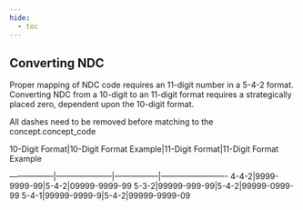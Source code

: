```yaml
---
hide:
  - toc
---
```


## Converting NDC

Proper mapping of NDC code requires an 11-digit number in a 5-4-2 format. Converting NDC from a 10-digit to an 11-digit format requires a strategically placed zero, dependent upon the 10-digit format. 

All dashes need to be removed before matching to the concept.concept_code


10-Digit Format|10-Digit Format Example|11-Digit Format|11-Digit Format Example 
  
-----------------|---------------------|-----------------|-------------------------
4-4-2|9999-9999-99|5-4-2|09999-9999-99
5-3-2|99999-999-99|5-4-2|99999-0999-99
5-4-1|99999-9999-9|5-4-2|99999-9999-09
